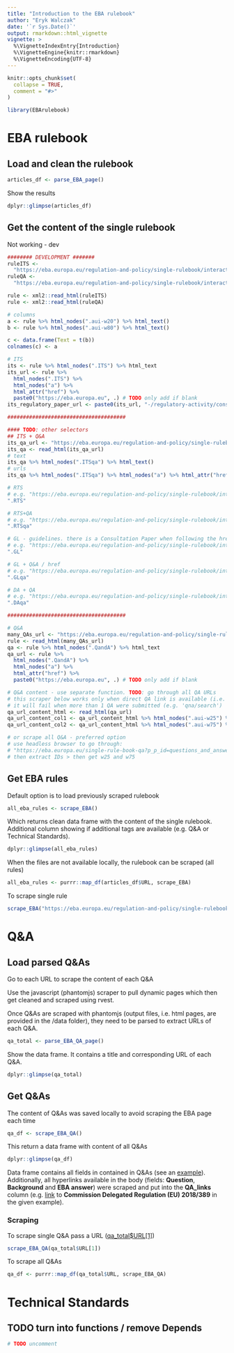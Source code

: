 ```yaml
---
title: "Introduction to the EBA rulebook"
author: "Eryk Walczak"
date: '`r Sys.Date()`'
output: rmarkdown::html_vignette
vignette: >
  %\VignetteIndexEntry{Introduction}
  %\VignetteEngine{knitr::rmarkdown}
  %\VignetteEncoding{UTF-8}
---
```


```r
knitr::opts_chunk$set(
  collapse = TRUE,
  comment = "#>"
)
```

```r
library(EBArulebook)
```

# EBA rulebook

## Load and clean the rulebook

```r
articles_df <- parse_EBA_page()
```

Show the results

```r
dplyr::glimpse(articles_df)
```

## Get the content of the single rulebook

Not working - dev

```r
######## DEVELOPMENT #######
ruleITS <-
  "https://eba.europa.eu/regulation-and-policy/single-rulebook/interactive-single-rulebook/-/interactive-single-rulebook/toc/504/article-id/811"
ruleQA <-
  "https://eba.europa.eu/regulation-and-policy/single-rulebook/interactive-single-rulebook/-/interactive-single-rulebook/toc/504/article-id/536"

rule <- xml2::read_html(ruleITS)
rule <- xml2::read_html(ruleQA)

# columns
a <- rule %>% html_nodes(".aui-w20") %>% html_text()
b <- rule %>% html_nodes(".aui-w80") %>% html_text()

c <- data.frame(Text = t(b))
colnames(c) <- a

# ITS
its <- rule %>% html_nodes(".ITS") %>% html_text
its_url <- rule %>%
  html_nodes(".ITS") %>%
  html_nodes("a") %>%
  html_attr("href") %>%
  paste0("https://eba.europa.eu", .) # TODO only add if blank
its_regulatory_paper_url <- paste0(its_url, "-/regulatory-activity/consultation-paper")

######################################

#### TODO: other selectors
## ITS + Q&A
its_qa_url <- "https://eba.europa.eu/regulation-and-policy/single-rulebook/interactive-single-rulebook/-/interactive-single-rulebook/toc/504/article-id/3606"
its_qa <- read_html(its_qa_url)
# text
its_qa %>% html_nodes(".ITSqa") %>% html_text()
# urls
its_qa %>% html_nodes(".ITSqa") %>% html_nodes("a") %>% html_attr("href")

# RTS
# e.g. "https://eba.europa.eu/regulation-and-policy/single-rulebook/interactive-single-rulebook/-/interactive-single-rulebook/toc/504/article-id/2420"
".RTS"

# RTS+QA
# e.g. "https://eba.europa.eu/regulation-and-policy/single-rulebook/interactive-single-rulebook/-/interactive-single-rulebook/toc/504/article-id/1502"
".RTSqa"

# GL - guidelines. there is a Consultation Paper when following the href in .GL
# e.g. "https://eba.europa.eu/regulation-and-policy/single-rulebook/interactive-single-rulebook/-/interactive-single-rulebook/toc/504/article-id/1682"
".GL"

# GL + Q&A / href
# e.g. "https://eba.europa.eu/regulation-and-policy/single-rulebook/interactive-single-rulebook/-/interactive-single-rulebook/toc/504/article-id/951"
".GLqa"

# DA + QA
# e.g. "https://eba.europa.eu/regulation-and-policy/single-rulebook/interactive-single-rulebook/-/interactive-single-rulebook/toc/504/article-id/1023"
".DAqa"

######################################

# Q&A
many_QAs_url <- "https://eba.europa.eu/regulation-and-policy/single-rulebook/interactive-single-rulebook/-/interactive-single-rulebook/toc/504/article-id/2420"
rule <- read_html(many_QAs_url)
qa <- rule %>% html_nodes(".QandA") %>% html_text
qa_url <- rule %>%
  html_nodes(".QandA") %>%
  html_nodes("a") %>%
  html_attr("href") %>%
  paste0("https://eba.europa.eu", .) # TODO only add if blank

# Q&A content - use separate function. TODO: go through all QA URLs
# this scraper below works only when direct QA link is available (i.e. 'qna/view/')
# it will fail when more than 1 QA were submitted (e.g. 'qna/search')
qa_url_content_html <- read_html(qa_url)
qa_url_content_col1 <- qa_url_content_html %>% html_nodes(".aui-w25") %>% html_text
qa_url_content_col2 <- qa_url_content_html %>% html_nodes(".aui-w75") %>% html_text

# or scrape all Q&A - preferred option
# use headless browser to go through:
# "https://eba.europa.eu/single-rule-book-qa?p_p_id=questions_and_answers_WAR_questions_and_answersportlet&p_p_lifecycle=0&p_p_state=normal&p_p_mode=view&p_p_col_id=column-1&p_p_col_pos=1&p_p_col_count=2&_questions_and_answers_WAR_questions_and_answersportlet_jspPage=%2Fhtml%2Fview.jsp&_questions_and_answers_WAR_questions_and_answersportlet_viewTab=1&_questions_and_answers_WAR_questions_and_answersportlet_emptySearch=0&_questions_and_answers_WAR_questions_and_answersportlet_statusSearch=1&currentTab=All"
# then extract IDs > then get w25 and w75
```

## Get EBA rules

Default option is to load previously scraped rulebook

```r
all_eba_rules <- scrape_EBA()
```

Which returns clean data frame with the content of the single rulebook. Additional column showing if additional tags are available (e.g. Q&A or Technical Standards).

```r
dplyr::glimpse(all_eba_rules)
```

When the files are not available locally, the rulebook can be scraped (all rules)

```r
all_eba_rules <- purrr::map_df(articles_df$URL, scrape_EBA)
```

To scrape single rule

```r
scrape_EBA("https://eba.europa.eu/regulation-and-policy/single-rulebook/interactive-single-rulebook/-/interactive-single-rulebook/toc/504/article-id/601")
```

# Q&A

## Load parsed Q&As

Go to each URL to scrape the content of each Q&A

Use the javascript (phantomjs) scraper to pull dynamic pages which then get cleaned and scraped using rvest.

Once Q&As are scraped with phantomjs (output files, i.e. html pages, are provided in the /data folder), they need to be parsed to extract URLs of each Q&A.

```r
qa_total <- parse_EBA_QA_page()
```

Show the data frame. It contains a title and corresponding URL of each Q&A.

```r
dplyr::glimpse(qa_total)
```

## Get Q&As

The content of Q&As was saved locally to avoid scraping the EBA page each time

```r
qa_df <- scrape_EBA_QA()
```

This return a data frame with content of all Q&As

```r
dplyr::glimpse(qa_df)
```

Data frame contains all fields in contained in Q&As (see an [example](https://eba.europa.eu/single-rule-book-qa/-/qna/view/publicId/2019_4601)). Additionally, all hyperlinks available in the body (fields: **Question**, **Background** and **EBA answer**) were scraped and put into the **QA_links** column (e.g. [link](https://eba.europa.eu/regulation-and-policy/payment-services-and-electronic-money/regulatory-technical-standards-on-strong-customer-authentication-and-secure-communication-under-psd2) to **Commission Delegated Regulation (EU) 2018/389** in the given example).

### Scraping

To scrape single Q&A pass a URL ([qa_total$URL[1]](https://eba.europa.eu/single-rule-book-qa;jsessionid=34AB2726D35F823AAAF6534743340A6D?p_p_id=questions_and_answers_WAR_questions_and_answersportlet&p_p_lifecycle=0&p_p_state=normal&p_p_mode=view&p_p_col_id=column-1&p_p_col_pos=1&p_p_col_count=2&_questions_and_answers_WAR_questions_and_answersportlet_jspPage=%2Fhtml%2Fquestions%2Fviewquestion.jsp&_questions_and_answers_WAR_questions_and_answersportlet_viewTab=1&_questions_and_answers_WAR_questions_and_answersportlet_questionId=2638504&_questions_and_answers_WAR_questions_and_answersportlet_statusSearch=1))

```r
scrape_EBA_QA(qa_total$URL[1])
```

To scrape all Q&As

```r
qa_df <- purrr::map_df(qa_total$URL, scrape_EBA_QA)
```

# Technical Standards

## TODO turn into functions / remove Depends

```r
# TODO uncomment
```

